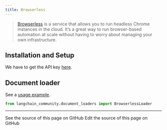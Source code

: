 ```yaml
---
title: Browserless
---
```


>[Browserless](https://www.browserless.io/docs/start) is a service that allows you to
> run headless Chrome instances in the cloud. It’s a great way to run browser-based
> automation at scale without having to worry about managing your own infrastructure.

## Installation and Setup

We have to get the API key [here](https://www.browserless.io/pricing/).


## Document loader

See a [usage example](/oss/python/integrations/document_loaders/browserless).

```python
from langchain_community.document_loaders import BrowserlessLoader
```

---

<CardGroup cols={2}>
  <Card title="View Source" icon="eye" href="https://github.com/langchain-ai/docs/blob/main/src/oss/python/integrations/providers/browserless.mdx">
    See the source of this page on GitHub
  </Card>
  <Card title="Edit Source" icon="pen-to-square" href="https://github.com/langchain-ai/docs/edit/main/src/oss/python/integrations/providers/browserless.mdx">
    Edit the source of this page on GitHub
  </Card>
</CardGroup>
